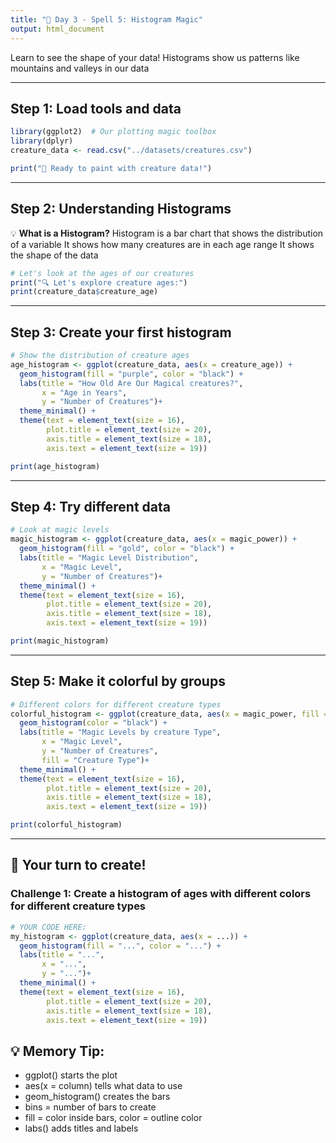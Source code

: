 ```yaml
---
title: "🔮 Day 3 - Spell 5: Histogram Magic"
output: html_document
---
```


Learn to see the shape of your data!
Histograms show us patterns like mountains and valleys in our data

---

## Step 1: Load tools and data

```r
library(ggplot2)  # Our plotting magic toolbox
library(dplyr)
creature_data <- read.csv("../datasets/creatures.csv")

print("🎨 Ready to paint with creature data!")
```

---

## Step 2: Understanding Histograms

💡 **What is a Histogram?**
Histogram is a bar chart that shows the distribution of a variable
It shows how many creatures are in each age range
It shows the shape of the data

```r
# Let's look at the ages of our creatures
print("🔍 Let's explore creature ages:")
print(creature_data$creature_age)
```

---

## Step 3: Create your first histogram

```r
# Show the distribution of creature ages
age_histogram <- ggplot(creature_data, aes(x = creature_age)) +
  geom_histogram(fill = "purple", color = "black") +
  labs(title = "How Old Are Our Magical creatures?",
       x = "Age in Years",
       y = "Number of Creatures")+
  theme_minimal() +
  theme(text = element_text(size = 16),
        plot.title = element_text(size = 20),
        axis.title = element_text(size = 18),
        axis.text = element_text(size = 19))

print(age_histogram)
```

---

## Step 4: Try different data

```r
# Look at magic levels
magic_histogram <- ggplot(creature_data, aes(x = magic_power)) +
  geom_histogram(fill = "gold", color = "black") +
  labs(title = "Magic Level Distribution",
       x = "Magic Level",
       y = "Number of Creatures")+
  theme_minimal() +
  theme(text = element_text(size = 16),
        plot.title = element_text(size = 20),
        axis.title = element_text(size = 18),
        axis.text = element_text(size = 19))

print(magic_histogram)
```

---

## Step 5: Make it colorful by groups

```r
# Different colors for different creature types
colorful_histogram <- ggplot(creature_data, aes(x = magic_power, fill = creature_type)) +
  geom_histogram(color = "black") +
  labs(title = "Magic Levels by creature Type",
       x = "Magic Level",
       y = "Number of Creatures",
       fill = "Creature Type")+
  theme_minimal() +
  theme(text = element_text(size = 16),
        plot.title = element_text(size = 20),
        axis.title = element_text(size = 18),
        axis.text = element_text(size = 19))

print(colorful_histogram)
```

---

## 🎈 Your turn to create!

### Challenge 1: Create a histogram of ages with different colors for different creature types

```r
# YOUR CODE HERE:
my_histogram <- ggplot(creature_data, aes(x = ...)) +
  geom_histogram(fill = "...", color = "...") +
  labs(title = "...",
       x = "...",
       y = "...")+
  theme_minimal() +
  theme(text = element_text(size = 16),
        plot.title = element_text(size = 20),
        axis.title = element_text(size = 18),
        axis.text = element_text(size = 19))
```

## 💡 Memory Tip:
- ggplot() starts the plot
- aes(x = column) tells what data to use
- geom_histogram() creates the bars
- bins = number of bars to create
- fill = color inside bars, color = outline color
- labs() adds titles and labels